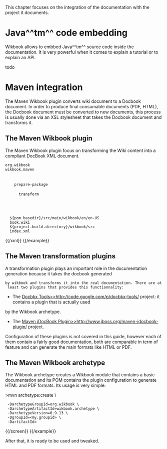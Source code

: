 This chapter focuses on the integration of the documentation with the project it documents.

= Java^^tm^^ code embedding =

Wikbook allows to embbed Java^^tm^^ source code inside the documentation. It is very powerful when it comes
to explain a tutorial or to explain an API.

todo

= Maven integration =

The Maven Wikbook plugin converts wiki document to a Docbook document. In order to produce final consumable documents
(PDF, HTML), the Docbook document must be converted to new documents, this process is usually done via an XSL stylesheet
that takes the Docbook document and transforms it.

== The Maven Wikbook plugin ==

The Maven Wikbook plugin focus on transforming the Wiki content into a compliant DocBook XML document.

{{example title="Example of Wikbook Maven plugin"}}
{{xml}}
<plugin>
 <groupId>org.wikbook</groupId>
 <artifactId>wikbook.maven</artifactId>
 <executions>
   <execution>
     <phase>prepare-package</phase>
     <goals>
       <goal>transform</goal>
     </goals>
   </execution>
 </executions>
 <configuration>
   <sourceDirectory>${pom.basedir}/src/main/wikbook/en/en-US</sourceDirectory>
   <sourceFileName>book.wiki</sourceFileName>
   <destinationDirectory>${project.build.directory}/wikbook/src</destinationDirectory>
   <destinationFileName>index.xml</destinationFileName>
 </configuration>
</plugin>
{{/xml}}
{{/example}}

== The Maven transformation plugins ==

A transformation plugin plays an important role in the documentation generation because it takes the docbook generated
 by wikbook and transforms it into the real documentation. There are at least two plugins that provides this functionnality:

* The [[Docbkx Tools>>http://code.google.com/p/docbkx-tools/]] project: it contains a plugin that is actually used
by the Wikbook archetype.
* The [[Maven jDocBook Plugin>>http://www.jboss.org/maven-jdocbook-plugin/]] project.

Configuration of these plugins is not covered in this guide, however each of them contain a fairly good documentation,
both are comparable in term of feature and can generate the main formats like HTML or PDF.

== The Maven Wikbook archetype ==

The Wikbook archetype creates a Wikbook module that contains a basic documentation and its POM contains the plugin
configuration to generate HTML and PDF formats. Its usage is very simple:

{{example title="Wikbook archetype usage"}}
{{screen}}
>mvn archetype:create \
  -DarchetypeGroupId=org.wikbook \
  -DarchetypeArtifactId=wikbook.archetype \
  -DarchetypeVersion=0.9.13 \
  -DgroupId=<my.groupid> \
  -DartifactId=<my-artifactId>
{{/screen}}
{{/example}}

After that, it is ready to be used and tweaked.